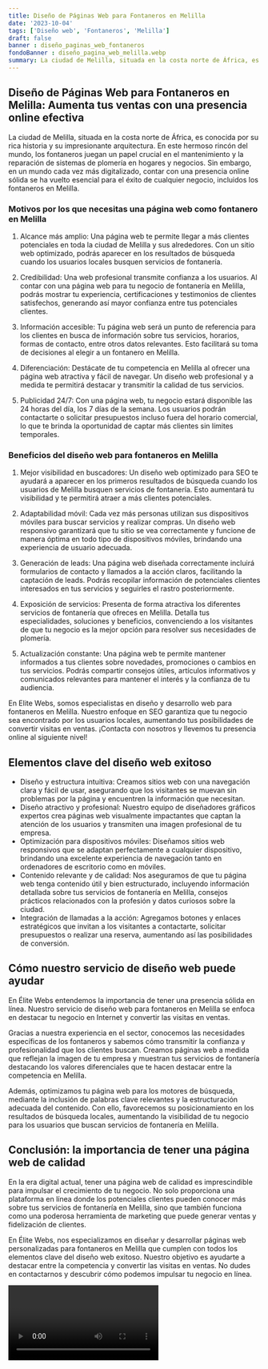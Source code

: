 ```yaml
---
title: Diseño de Páginas Web para Fontaneros en Melilla
date: '2023-10-04'
tags: ['Diseño web', 'Fontaneros', 'Melilla']
draft: false
banner : diseño_paginas_web_fontaneros
fondoBanner : diseño_pagina_web_melilla.webp
summary: La ciudad de Melilla, situada en la costa norte de África, es conocida por su rica historia y su impresionante arquitectura. En este hermoso rincón del mundo, los fontaneros juegan un papel crucial en el mantenimiento y la reparación de sistemas de plomería en hogares y negocios. Sin embargo, en un mundo cada vez más digitalizado, contar con una presencia online sólida se ha vuelto esencial para el éxito de cualquier negocio, incluidos los fontaneros en Melilla.
---
```


## Diseño de Páginas Web para Fontaneros en Melilla: Aumenta tus ventas con una presencia online efectiva

La ciudad de Melilla, situada en la costa norte de África, es conocida por su rica historia y su impresionante arquitectura. En este hermoso rincón del mundo, los fontaneros juegan un papel crucial en el mantenimiento y la reparación de sistemas de plomería en hogares y negocios. Sin embargo, en un mundo cada vez más digitalizado, contar con una presencia online sólida se ha vuelto esencial para el éxito de cualquier negocio, incluidos los fontaneros en Melilla.

### Motivos por los que necesitas una página web como fontanero en Melilla

1. Alcance más amplio: Una página web te permite llegar a más clientes potenciales en toda la ciudad de Melilla y sus alrededores. Con un sitio web optimizado, podrás aparecer en los resultados de búsqueda cuando los usuarios locales busquen servicios de fontanería.

2. Credibilidad: Una web profesional transmite confianza a los usuarios. Al contar con una página web para tu negocio de fontanería en Melilla, podrás mostrar tu experiencia, certificaciones y testimonios de clientes satisfechos, generando así mayor confianza entre tus potenciales clientes.

3. Información accesible: Tu página web será un punto de referencia para los clientes en busca de información sobre tus servicios, horarios, formas de contacto, entre otros datos relevantes. Esto facilitará su toma de decisiones al elegir a un fontanero en Melilla.

4. Diferenciación: Destácate de tu competencia en Melilla al ofrecer una página web atractiva y fácil de navegar. Un diseño web profesional y a medida te permitirá destacar y transmitir la calidad de tus servicios.

5. Publicidad 24/7: Con una página web, tu negocio estará disponible las 24 horas del día, los 7 días de la semana. Los usuarios podrán contactarte o solicitar presupuestos incluso fuera del horario comercial, lo que te brinda la oportunidad de captar más clientes sin límites temporales.

### Beneficios del diseño web para fontaneros en Melilla

1. Mejor visibilidad en buscadores: Un diseño web optimizado para SEO te ayudará a aparecer en los primeros resultados de búsqueda cuando los usuarios de Melilla busquen servicios de fontanería. Esto aumentará tu visibilidad y te permitirá atraer a más clientes potenciales.

2. Adaptabilidad móvil: Cada vez más personas utilizan sus dispositivos móviles para buscar servicios y realizar compras. Un diseño web responsivo garantizará que tu sitio se vea correctamente y funcione de manera óptima en todo tipo de dispositivos móviles, brindando una experiencia de usuario adecuada.

3. Generación de leads: Una página web diseñada correctamente incluirá formularios de contacto y llamados a la acción claros, facilitando la captación de leads. Podrás recopilar información de potenciales clientes interesados en tus servicios y seguirles el rastro posteriormente.

4. Exposición de servicios: Presenta de forma atractiva los diferentes servicios de fontanería que ofreces en Melilla. Detalla tus especialidades, soluciones y beneficios, convenciendo a los visitantes de que tu negocio es la mejor opción para resolver sus necesidades de plomería.

5. Actualización constante: Una página web te permite mantener informados a tus clientes sobre novedades, promociones o cambios en tus servicios. Podrás compartir consejos útiles, artículos informativos y comunicados relevantes para mantener el interés y la confianza de tu audiencia.

En Elite Webs, somos especialistas en diseño y desarrollo web para fontaneros en Melilla. Nuestro enfoque en SEO garantiza que tu negocio sea encontrado por los usuarios locales, aumentando tus posibilidades de convertir visitas en ventas. ¡Contacta con nosotros y llevemos tu presencia online al siguiente nivel!

<GifSeo />

<Cta />

## Elementos clave del diseño web exitoso

- Diseño y estructura intuitiva: Creamos sitios web con una navegación clara y fácil de usar, asegurando que los visitantes se muevan sin problemas por la página y encuentren la información que necesitan.
- Diseño atractivo y profesional: Nuestro equipo de diseñadores gráficos expertos crea páginas web visualmente impactantes que captan la atención de los usuarios y transmiten una imagen profesional de tu empresa.
- Optimización para dispositivos móviles: Diseñamos sitios web responsivos que se adaptan perfectamente a cualquier dispositivo, brindando una excelente experiencia de navegación tanto en ordenadores de escritorio como en móviles.
- Contenido relevante y de calidad: Nos aseguramos de que tu página web tenga contenido útil y bien estructurado, incluyendo información detallada sobre tus servicios de fontanería en Melilla, consejos prácticos relacionados con la profesión y datos curiosos sobre la ciudad.
- Integración de llamadas a la acción: Agregamos botones y enlaces estratégicos que invitan a los visitantes a contactarte, solicitar presupuestos o realizar una reserva, aumentando así las posibilidades de conversión.

## Cómo nuestro servicio de diseño web puede ayudar

En Élite Webs entendemos la importancia de tener una presencia sólida en línea. Nuestro servicio de diseño web para fontaneros en Melilla se enfoca en destacar tu negocio en Internet y convertir las visitas en ventas. 

Gracias a nuestra experiencia en el sector, conocemos las necesidades específicas de los fontaneros y sabemos cómo transmitir la confianza y profesionalidad que los clientes buscan. Creamos páginas web a medida que reflejan la imagen de tu empresa y muestran tus servicios de fontanería destacando los valores diferenciales que te hacen destacar entre la competencia en Melilla.

Además, optimizamos tu página web para los motores de búsqueda, mediante la inclusión de palabras clave relevantes y la estructuración adecuada del contenido. Con ello, favorecemos su posicionamiento en los resultados de búsqueda locales, aumentando la visibilidad de tu negocio para los usuarios que buscan servicios de fontanería en Melilla.

## Conclusión: la importancia de tener una página web de calidad

En la era digital actual, tener una página web de calidad es imprescindible para impulsar el crecimiento de tu negocio. No solo proporciona una plataforma en línea donde los potenciales clientes pueden conocer más sobre tus servicios de fontanería en Melilla, sino que también funciona como una poderosa herramienta de marketing que puede generar ventas y fidelización de clientes.

En Élite Webs, nos especializamos en diseñar y desarrollar páginas web personalizadas para fontaneros en Melilla que cumplen con todos los elementos clave del diseño web exitoso. Nuestro objetivo es ayudarte a destacar entre la competencia y convertir las visitas en ventas. No dudes en contactarnos y descubrir cómo podemos impulsar tu negocio en línea.

<Video />

<CtaBot job='Fontaneros' city='Melilla'/>

<Gmaps query='Melilla+españa+maps' />